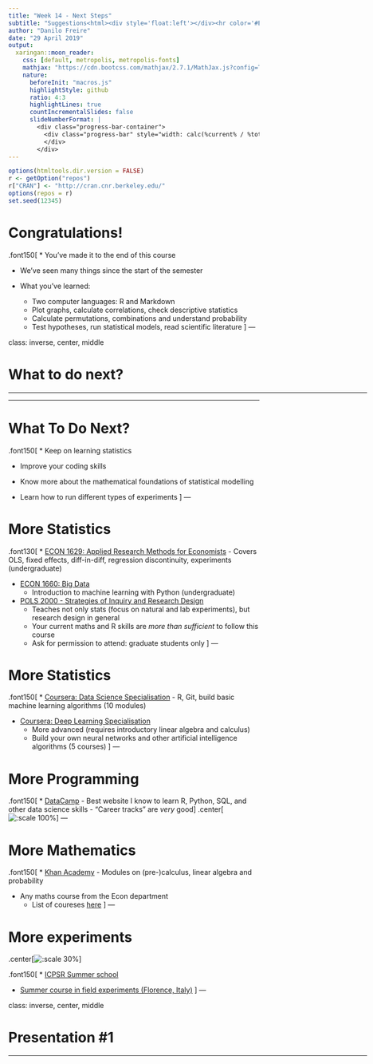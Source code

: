 ```yaml
---
title: "Week 14 - Next Steps"
subtitle: "Suggestions<html><div style='float:left'></div><hr color='#EB811B' size=1px width=800px></html>"
author: "Danilo Freire"
date: "29 April 2019"
output: 
  xaringan::moon_reader:
    css: [default, metropolis, metropolis-fonts]
    mathjax: "https://cdn.bootcss.com/mathjax/2.7.1/MathJax.js?config=TeX-MML-AM_HTMLorMML"
    nature: 
      beforeInit: "macros.js"
      highlightStyle: github
      ratio: 4:3
      highlightLines: true
      countIncrementalSlides: false
      slideNumberFormat: |
        <div class="progress-bar-container">
          <div class="progress-bar" style="width: calc(%current% / %total% * 100%);">
          </div>
        </div>
---
```


```r
options(htmltools.dir.version = FALSE)
r <- getOption("repos")
r["CRAN"] <- "http://cran.cnr.berkeley.edu/"
options(repos = r)
set.seed(12345)
```

<style>

.remark-slide-number {
  position: inherit;
}

.remark-slide-number .progress-bar-container {
  position: absolute;
  bottom: 0;
  height: 6px;
  display: block;
  left: 0;
  right: 0;
}

.remark-slide-number .progress-bar {
  height: 100%;
  background-color: #EB811B;
}

.orange {
  color: #EB811B;
}
</style>

# Congratulations!

.font150[
* You've made it to the end of this course

* We've seen many things since the start of the semester

* What you've learned:
    - Two computer languages: R and Markdown
    - Plot graphs, calculate correlations, check descriptive statistics 
    - Calculate permutations, combinations and understand probability
    - Test hypotheses, run statistical models, read scientific literature
]
---

class: inverse, center, middle

# What to do next?

<html><div style='float:left'></div><hr color='#EB811B' size=1px width=720px></html>  
---

# What To Do Next?

.font150[
* Keep on learning statistics

* Improve your coding skills

* Know more about the mathematical foundations of statistical modelling

* Learn how to run different types of experiments
]
---

# More Statistics

.font130[
* [ECON 1629: Applied Research Methods for Economists](https://canvas.brown.edu/courses/1016763/assignments/syllabus)
    - Covers OLS, fixed effects, diff-in-diff, regression discontinuity, experiments (undergraduate)
    
* [ECON 1660: Big Data](https://dan.bjorkegren.com/bigdata/)
    - Introduction to machine learning with Python (undergraduate)
    
* [POLS 2000 - Strategies of Inquiry and Research Design](https://coursetools.brown.edu/syllabus/POLS:2000:2019-Spring:S01)
    - Teaches not only stats (focus on natural and lab experiments), but research design in general
    - Your current maths and R skills are _more than sufficient_ to follow this course
    - Ask for permission to attend: graduate students only
]
---

# More Statistics

.font150[
* [Coursera: Data Science Specialisation](https://www.coursera.org/specializations/jhu-data-science)
    - R, Git, build basic machine learning algorithms (10 modules)
    
* [Coursera: Deep Learning Specialisation](https://www.coursera.org/specializations/deep-learning)
    - More advanced (requires introductory linear algebra and calculus)
    - Build your own neural networks and other artificial intelligence algorithms (5 courses)
]
---

# More Programming

.font150[
* [DataCamp](https://www.datacamp.com/)
    - Best website I know to learn R, Python, SQL, and other data science skills
    - "Career tracks" are _very_ good
]
.center[![:scale 100%](datacamp.png)]
---

# More Mathematics

.font150[
* [Khan Academy](https://www.khanacademy.org/)
    - Modules on (pre-)calculus, linear algebra and probability
    
* Any maths course from the Econ department
    - List of coureses [here](https://bulletin.brown.edu/the-college/concentrations/mtec/)
]
---

# More experiments

.center[![:scale 30%](green.jpg)]

.font150[
* [ICPSR Summer school](https://www.icpsr.umich.edu/icpsrweb/sumprog/) 

* [Summer course in field experiments (Florence, Italy)](https://www.icpsr.umich.edu/icpsrweb/sumprog/courses/0259)
]
---

class: inverse, center, middle

# Presentation #1

<html><div style='float:left'></div><hr color='#EB811B' size=1px width=720px></html>  
